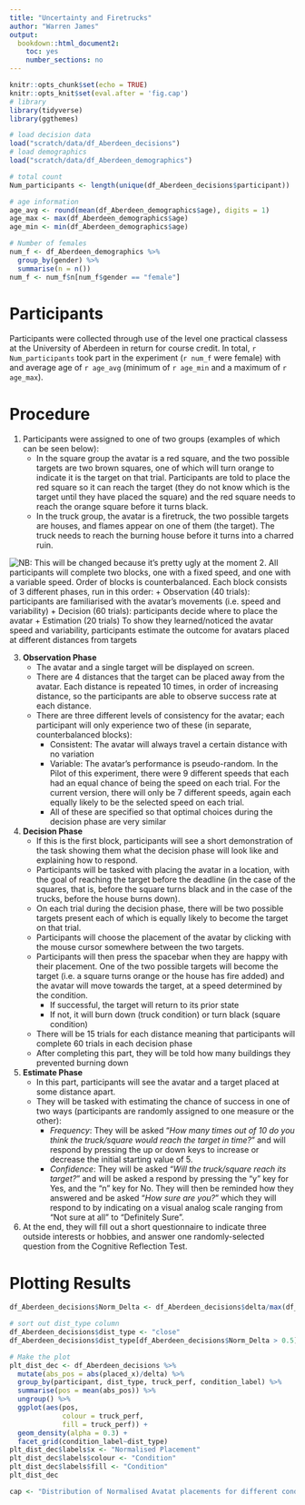 ```yaml
---
title: "Uncertainty and Firetrucks"
author: "Warren James"
output: 
  bookdown::html_document2:
    toc: yes
    number_sections: no
---
```


```r
knitr::opts_chunk$set(echo = TRUE)
knitr::opts_knit$set(eval.after = 'fig.cap')
# library
library(tidyverse)
library(ggthemes)
```

```r
# load decision data 
load("scratch/data/df_Aberdeen_decisions")
# load demographics
load("scratch/data/df_Aberdeen_demographics")

```


```r
# total count 
Num_participants <- length(unique(df_Aberdeen_decisions$participant))

# age information
age_avg <- round(mean(df_Aberdeen_demographics$age), digits = 1)
age_max <- max(df_Aberdeen_demographics$age)
age_min <- min(df_Aberdeen_demographics$age)

# Number of females 
num_f <- df_Aberdeen_demographics %>% 
  group_by(gender) %>%
  summarise(n = n())
num_f <- num_f$n[num_f$gender == "female"]
```
# Participants 
Participants were collected through use of the level one practical classess at the University of Aberdeen in return for course credit. In total, `r Num_participants` took part in the experiment (`r num_f` were female) with and average age of `r age_avg` (minimum of `r age_min` and a maximum of `r age_max`).

# Procedure
1. Participants were assigned to one of two groups (examples of which can be seen below):
    + In the square group the avatar is a red square, and the two possible targets are two brown squares, one of which will turn orange to indicate it is the target on that trial. Participants are told to place the red square so it can reach the target (they do not know which is the target until they have placed the square) and the red square needs to reach the orange square before it turns black. 
    + In the truck group, the avatar is a firetruck, the two possible targets are houses, and flames appear on one of them (the target). The truck needs to reach the burning house before it turns into a charred ruin.

![*NB: This will be changed because it's pretty ugly at the moment*](../Write_up/Figures/Trial_example.png)
2. All participants will complete two blocks, one with a fixed speed, and one with a variable speed. Order of blocks is counterbalanced.  Each block consists of 3 different phases, run in this order:
    + Observation (40 trials): participants are familiarised with the avatar's movements (i.e. speed and variability)
    + Decision (60 trials): participants decide where to place the avatar 
    + Estimation (20 trials) To show they learned/noticed the avatar speed and variability, participants estimate the outcome for avatars placed at different distances from targets 
    
3. **Observation Phase**
    + The avatar and a single target will be displayed on screen.
    + 	There are 4 distances that the target can be placed away from the avatar.  Each distance is repeated 10 times, in order of increasing distance, so the participants are able to observe success rate at each distance.
    + There are three different levels of consistency for the avatar; each participant will only experience two of these (in separate, counterbalanced blocks): 
        +	Consistent: The avatar will always travel a certain distance with no variation
        +	Variable: The avatar's performance is pseudo-random. In the Pilot of this experiment, there were 9 different speeds that each had an equal chance of being the speed on each trial. For the current version, there will only be 7 different speeds, again each equally likely to be the selected speed on each trial.
        + All of these are specified so that optimal choices during the decision phase are very similar 

4. **Decision Phase**
    +	If this is the first block, participants will see a short demonstration of the task showing them what the decision phase will look like and explaining how to respond. 
    + Participants will be tasked with placing the avatar in a location, with the goal of reaching the target before the deadline (in the case of the squares, that is, before the square turns black and in the case of the trucks, before the house burns down). 
    + On each trial during the decision phase, there will be two possible targets present each of which is equally likely to become the target on that trial. 
    + Participants will choose the placement of the avatar by clicking with the mouse cursor somewhere between the two targets. 
    + Participants will then press the spacebar when they are happy with their placement. One of the two possible targets will become the target (i.e. a square turns orange or the house has fire added) and the avatar will move towards the target, at a speed determined by the condition.
        +	If successful, the target will return to its prior state
        +	If not, it will burn down (truck condition) or turn black (square condition)
    + There will be 15 trials for each distance meaning that participants will complete 60 trials in each decision phase
    + After completing this part, they will be told how many buildings they prevented burning down

5. **Estimate Phase**
    + In this part, participants will see the avatar and a target placed at some distance apart. 
    + They will be tasked with estimating the chance of success in one of two ways (participants are randomly assigned to one measure or the other):
        + *Frequency*: They will be asked "*How many times out of 10 do you think the truck/square would reach the target in time?*" and will respond by pressing the up or down keys to increase or decrease the initial starting value of 5.
        + *Confidence*: They will be asked "*Will the truck/square reach its target?*" and will be asked a respond by pressing the "y" key for Yes, and the "n" key for No. They will then be reminded how they answered and be asked "*How sure are you?*" which they will respond to by indicating on a visual analog scale ranging from "Not sure at all" to "Definitely Sure". 

6. At the end, they will fill out a short questionnaire to indicate three outside interests or  hobbies, and answer one randomly-selected question from the Cognitive Reflection Test. 

# Plotting Results
```r
df_Aberdeen_decisions$Norm_Delta <- df_Aberdeen_decisions$delta/max(df_Aberdeen_decisions$delta)

# sort out dist_type column
df_Aberdeen_decisions$dist_type <- "close"
df_Aberdeen_decisions$dist_type[df_Aberdeen_decisions$Norm_Delta > 0.5] <- "far"

# Make the plot
plt_dist_dec <- df_Aberdeen_decisions %>% 
  mutate(abs_pos = abs(placed_x)/delta) %>%
  group_by(participant, dist_type, truck_perf, condition_label) %>%
  summarise(pos = mean(abs_pos)) %>%
  ungroup() %>%
  ggplot(aes(pos, 
             colour = truck_perf,
             fill = truck_perf)) + 
  geom_density(alpha = 0.3) + 
  facet_grid(condition_label~dist_type)
plt_dist_dec$labels$x <- "Normalised Placement"
plt_dist_dec$labels$colour <- "Condition"
plt_dist_dec$labels$fill <- "Condition"
plt_dist_dec

cap <- "Distribution of Normalised Avatat placements for different conditions and speed types"


```






